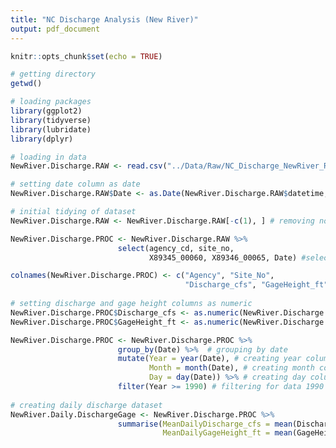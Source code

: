 ```yaml
---
title: "NC Discharge Analysis (New River)"
output: pdf_document
---
```


```r
knitr::opts_chunk$set(echo = TRUE)
```

```r
# getting directory
getwd()

# loading packages
library(ggplot2)
library(tidyverse)
library(lubridate)
library(dplyr)

# loading in data
NewRiver.Discharge.RAW <- read.csv("../Data/Raw/NC_Discharge_NewRiver_RAW.csv")

# setting date column as date
NewRiver.Discharge.RAW$Date <- as.Date(NewRiver.Discharge.RAW$datetime, format = '%m/%d/%y')

# initial tidying of dataset
NewRiver.Discharge.RAW <- NewRiver.Discharge.RAW[-c(1), ] # removing non-data row

NewRiver.Discharge.PROC <- NewRiver.Discharge.RAW %>% 
                        select(agency_cd, site_no, 
                               X89345_00060, X89346_00065, Date) #selecting necessary columns

colnames(NewRiver.Discharge.PROC) <- c("Agency", "Site_No",
                                       "Discharge_cfs", "GageHeight_ft", "Date") # changing column names
  
# setting discharge and gage height columns as numeric
NewRiver.Discharge.PROC$Discharge_cfs <- as.numeric(NewRiver.Discharge.PROC$Discharge_cfs)
NewRiver.Discharge.PROC$GageHeight_ft <- as.numeric(NewRiver.Discharge.PROC$GageHeight_ft)

NewRiver.Discharge.PROC <- NewRiver.Discharge.PROC %>% 
                        group_by(Date) %>%  # grouping by date
                        mutate(Year = year(Date), # creating year column
                               Month = month(Date), # creating month column
                               Day = day(Date)) %>% # creating day column
                        filter(Year >= 1990) # filtering for data 1990 or later
                        
# creating daily discharge dataset
NewRiver.Daily.DischargeGage <- NewRiver.Discharge.PROC %>%  
                        summarise(MeanDailyDischarge_cfs = mean(Discharge_cfs), # daily mean discharge
                                  MeanDailyGageHeight_ft = mean(GageHeight_ft)) # daily mean gage height

```

